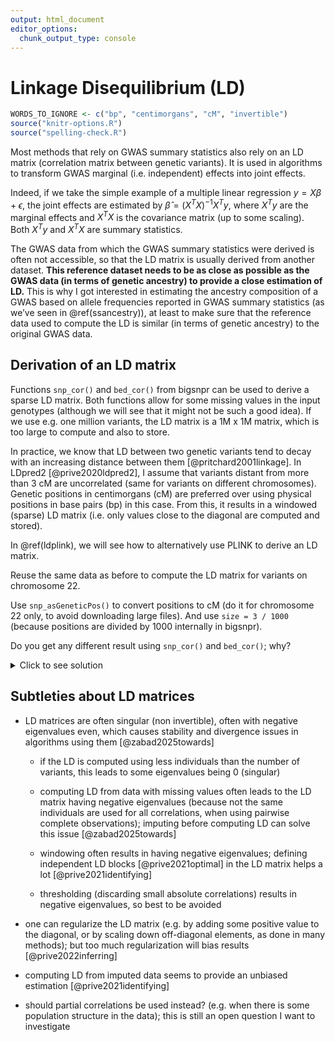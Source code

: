```yaml
---
output: html_document
editor_options: 
  chunk_output_type: console
---
```


# Linkage Disequilibrium (LD)

```r
WORDS_TO_IGNORE <- c("bp", "centimorgans", "cM", "invertible")
source("knitr-options.R")
source("spelling-check.R")
```

Most methods that rely on GWAS summary statistics also rely on an LD matrix (correlation matrix between genetic variants). It is used in algorithms to transform GWAS marginal (i.e. independent) effects into joint effects. 

Indeed, if we take the simple example of a multiple linear regression $y = X \beta + \epsilon$, the joint effects are estimated by $\hat\beta = (X^T X)^{-1} X^T y$, where $X^T y$ are the marginal effects and $X^T X$ is the covariance matrix (up to some scaling). Both $X^T y$ and $X^T X$ are summary statistics.

The GWAS data from which the GWAS summary statistics were derived is often not accessible, so that the LD matrix is usually derived from another dataset. 
**This reference dataset needs to be as close as possible as the GWAS data (in terms of genetic ancestry) to provide a close estimation of LD.**
This is why I got interested in estimating the ancestry composition of a GWAS based on allele frequencies reported in GWAS summary statistics (as we've seen in \@ref(ssancestry)), at least to make sure that the reference data used to compute the LD is similar (in terms of genetic ancestry) to the original GWAS data.

## Derivation of an LD matrix

Functions `snp_cor()` and `bed_cor()` from bigsnpr can be used to derive a sparse LD matrix. Both functions allow for some missing values in the input genotypes (although we will see that it might not be such a good idea).
If we use e.g. one million variants, the LD matrix is a 1M x 1M matrix, which is too large to compute and also to store.

In practice, we know that LD between two genetic variants tend to decay with an increasing distance between them [@pritchard2001linkage]. In LDpred2 [@prive2020ldpred2], I assume that variants distant from more than 3 cM are uncorrelated (same for variants on different chromosomes). 
Genetic positions in centimorgans (cM) are preferred over using physical positions in base pairs (bp) in this case.
From this, it results in a windowed (sparse) LD matrix (i.e. only values close to the diagonal are computed and stored).

In \@ref(ldplink), we will see how to alternatively use PLINK to derive an LD matrix.

:::: {.infobox .exo}
Reuse the same data as before to compute the LD matrix for variants on chromosome 22. 

Use `snp_asGeneticPos()` to convert positions to cM (do it for chromosome 22 only, to avoid downloading large files). And use `size = 3 / 1000` (because positions are divided by 1000 internally in bigsnpr).

Do you get any different result using `snp_cor()` and `bed_cor()`; why?
::::

<details>
<summary>Click to see solution</summary>

```r
library(bigsnpr)
obj.bed <- bed("tmp-data/GWAS_data_sorted_QC.bed")
NCORES <- nb_cores()
```

```r
library(dplyr)
ind_chr22 <- which(obj.bed$map$chromosome == 22)
POS_chr22 <- obj.bed$map$physical.pos[ind_chr22]  # in bp

# downloads 5.9 MB
POS2_chr22 <- snp_asGeneticPos(infos.chr = rep(22, length(POS_chr22)), 
                               infos.pos = POS_chr22, dir = "tmp-data")
```

```r
cor1 <- bed_cor(obj.bed, ind.col = ind_chr22, ncores = NCORES,
                infos.pos = POS2_chr22, size = 3 / 1000)  # in cM
```


```r
bigsnp <- snp_attach("tmp-data/GWAS_data_sorted_QC.rds")
G <- bigsnp$genotypes
stopifnot(all(dim(G) == dim(obj.bed)))  # quick check
cor2 <- snp_cor(G, ind.col = ind_chr22, ncores = NCORES,
                infos.pos = POS2_chr22, size = 3 / 1000)
cbind(cor2[1:5, 1:5], cor1[1:5, 1:5])  # not exactly the same; why?
```

```r
G2 <- G$copy(CODE_012)  # go back to having missing values
cor3 <- snp_cor(G2, ind.col = ind_chr22, ncores = NCORES,
                infos.pos = POS2_chr22, size = 3 / 1000)
all.equal(cor3, cor1)
```

</details>


## Subtleties about LD matrices

- LD matrices are often singular (non invertible), often with negative eigenvalues even, which causes stability and divergence issues in algorithms using them [@zabad2025towards]

    - if the LD is computed using less individuals than the number of variants, this leads to some eigenvalues being 0 (singular)
    
    - computing LD from data with missing values often leads to the LD matrix having negative eigenvalues (because not the same individuals are used for all correlations, when using pairwise complete observations); imputing before computing LD can solve this issue [@zabad2025towards]
    
    - windowing often results in having negative eigenvalues; defining independent LD blocks [@prive2021optimal] in the LD matrix helps a lot [@prive2021identifying]
    
    - thresholding (discarding small absolute correlations) results in negative eigenvalues, so best to be avoided

- one can regularize the LD matrix (e.g. by adding some positive value to the diagonal, or by scaling down off-diagonal elements, as done in many methods); but too much regularization will bias results [@prive2022inferring]

- computing LD from imputed data seems to provide an unbiased estimation [@prive2021identifying]

- should partial correlations be used instead? (e.g. when there is some population structure in the data); this is still an open question I want to investigate
